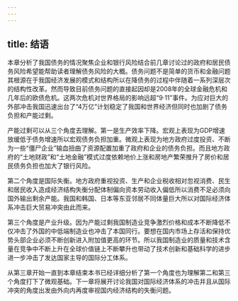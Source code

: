 ```yaml
---
---
---
```

title: 结语
---




本章分析了我国债务的情况聚焦企业和银行风险结合前几章讨论过的政府和居民债务风险希望能帮助读者理解债务风险的大概。债务问题不是简单的货币和金融问题其根源在于我国经济发展的模式和结构所以在降债务的过程中伴随着一系列深层次的结构性改革。然而导致目前债务问题的直接起因却是2008年的全球金融危机和几年后的欧债危机。这两次危机对世界格局的影响远超“9·11”事件。为应对巨大的外部冲击我国迅速出台了“4万亿”计划稳定了我国和世界经济但同时也加剧了债务负担和产能过剩。

产能过剩可以从三个角度去理解。第一是生产效率下降。宏观上表现为GDP增速放缓低于债务增速所以宏观债务负担加重。微观上表现为地方政府过度投资、不断为一些“僵尸企业”输血扭曲了资源配置加重了政府和企业的债务负担。而且地方政府的“土地财政”和“土地金融”模式过度依赖地价上涨和房地产繁荣推升了房价和居民债务负担也加大了银行风险。

第二个角度是国际失衡。地方政府重视投资、生产和企业税收相对忽视消费、民生和居民收入造成经济结构失衡分配体制偏向资本劳动收入偏低所以消费不足必须向国外输出剩余产能。我国和韩国、日本等东亚邻居不同体量巨大所以对国际经济体系冲击巨大贸易冲突由此而来。

第三个角度是产业升级。因为产能过剩我国制造业竞争激烈价格和成本不断降低不仅冲击了外国的中低端制造业也冲击了本国同行。要想在国内市场上存活和保持优势头部企业必须不断创新进入附加值更高的环节。所以我国制造业的质量和技术含量在竞争中不断上升在全球价值链上不断攀升也带动了技术创新和基础科学的进步进一步冲击了发达国家主导的国际分工体系。

从第三章开始一直到本章结束本书已经详细分析了第一个角度也为理解第二和第三个角度打下了微观基础。下一章将展开讨论我国对国际经济体系的冲击并且从国际冲突的角度出发由外向内再度审视国内经济结构的失衡问题。